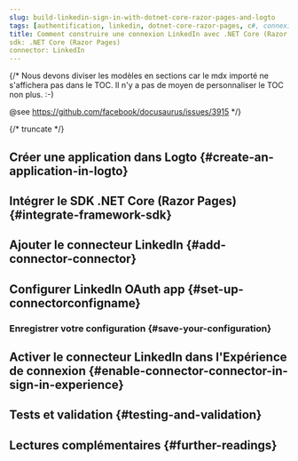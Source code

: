 ```yaml
---
slug: build-linkedin-sign-in-with-dotnet-core-razor-pages-and-logto
tags: [authentification, linkedin, dotnet-core-razor-pages, c#, connexion sociale, connexion, login]
title: Comment construire une connexion LinkedIn avec .NET Core (Razor Pages)
sdk: .NET Core (Razor Pages)
connector: LinkedIn
---
```


{/*
  Nous devons diviser les modèles en sections car le mdx importé ne s'affichera pas dans le TOC.
  Il n'y a pas de moyen de personnaliser le TOC non plus. :-)

  @see https://github.com/facebook/docusaurus/issues/3915
*/}




{/* truncate */}

<Intro connector={connector} sdk=".NET Core (Razor Pages)" link="https://learn.microsoft.com/aspnet/core/razor-pages" />

## Créer une application dans Logto \{#create-an-application-in-logto}

<CreateApplication type="Application web traditionnelle" framework=".NET Core (Razor Pages)" />

## Intégrer le SDK .NET Core (Razor Pages) \{#integrate-framework-sdk}

<IntegrateSdk />

## Ajouter le connecteur LinkedIn \{#add-connector-connector}

<AddSocialConnector connector={connector} framework=".NET Core (Razor Pages)" />

## Configurer LinkedIn OAuth app \{#set-up-connectorconfigname}

<ConnectorGuide />

### Enregistrer votre configuration \{#save-your-configuration}

<SaveYourConfiguration connector={connector} />

## Activer le connecteur LinkedIn dans l'Expérience de connexion \{#enable-connector-connector-in-sign-in-experience}

<EnableSocialConnector connector={connector} />

## Tests et validation \{#testing-and-validation}

<TestingAndValidation connector={connector} sdk=".NET Core (Razor Pages)" />

## Lectures complémentaires \{#further-readings}

<FurtherReadings />
